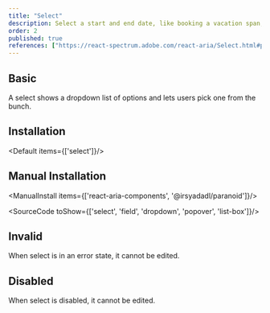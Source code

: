 ```yaml
---
title: "Select"
description: Select a start and end date, like booking a vacation span, ideal for setting periods efficiently..
order: 2
published: true
references: ["https://react-spectrum.adobe.com/react-aria/Select.html#props"]
---
```


## Basic

A select shows a dropdown list of options and lets users pick one from the bunch.
<How minW72 toUse="pickers/select-demo" />

## Installation
<Default items={['select']}/>

## Manual Installation

<ManualInstall items={['react-aria-components', '@irsyadadl/paranoid']}/>

<SourceCode toShow={['select', 'field', 'dropdown', 'popover', 'list-box']}/>

## Invalid
When select is in an error state, it cannot be edited.
<How minW72 toUse="pickers/select-invalid-demo" />

## Disabled
When select is disabled, it cannot be edited.
<How minW72 toUse="pickers/select-disabled-demo" />

